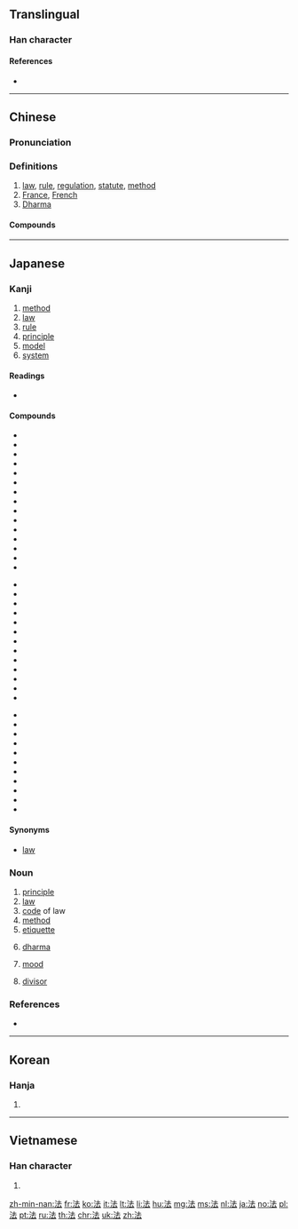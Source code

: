 ==Translingual==
{{stroke order|type=animate}}

===Han character===
{{Han char|rn=85|rad=水|as=05|sn=8|four=34131|canj=EGI|ids=⿰氵去}}

====References====
* {{Han ref|kx=0616.110|dkj=17290|dj=1010.020|hdz=31579.040|uh=6CD5|ud=27861|bh=AA6B|bd=43627}}

----

==Chinese==
{{zh-forms}}

===Pronunciation===
{{zh-pron
|m=fǎ
|c=faat3
|h=pfs=fap
|md=huák
|mn=hoat
|w=4faq
|mc=y
|oc=y
|cat=n
}}

===Definitions===
{{zh-hanzi}}

# [[law]], [[rule]], [[regulation]], [[statute]], [[method]]
# [[France]], [[French]]
# [[Dharma]]

====Compounds====
{{der3
|{{zh-l|法案}}
|{{zh-l|法办}}
|{{zh-l|法宝}}
|{{zh-l|法币}}
|{{zh-l|法场}}
|{{zh-l|法典}}
|{{zh-l|法定}}
|{{zh-l|法定人数}}
|{{zh-l|法度}}
|{{zh-l|法官}}
|{{zh-l|法规}}
|{{zh-l|法国}}
|{{zh-l|法国梧桐}}
|{{zh-l|法号}}
|{{zh-l|法会}}
|{{zh-l|法纪}}
|{{zh-l|法家}}
|{{zh-l|法警}}
|{{zh-l|法郎}}
|{{zh-l|法老}}
|{{zh-l|法力}}
|{{zh-l|法例}}
|{{zh-l|法令}}
|{{zh-l|法律}}
|{{zh-l|法轮}}
|{{zh-l|法螺}}
|{{zh-l|法盲}}
|{{zh-l|法门}}
|{{zh-l|法名}}
|{{zh-l|法器}}
|{{zh-l|法权}}
|{{zh-l|法人}}
|{{zh-l|法身}}
|{{zh-l|法师}}
|{{zh-l|法式}}
|{{zh-l|法事}}
|{{zh-l|法书}}
|{{zh-l|法术}}
|{{zh-l|法帖}}
|{{zh-l|法庭}}
|{{zh-l|法统}}
|{{zh-l|法网}}
|{{zh-l|法西斯}}
|{{zh-l|法西斯主义}}
|{{zh-l|法线}}
|{{zh-l|法相}}
|{{zh-l|法像}}
|{{zh-l|法学}}
|{{zh-l|法医}}
|{{zh-l|法医学}}
|{{zh-l|法语}}
|{{zh-l|法院}}
|{{zh-l|法则}}
|{{zh-l|法政}}
|{{zh-l|法旨}}
|{{zh-l|法治}}
|{{zh-l|法制}}
|{{zh-l|法子}}
|{{zh-l|魔法石|mófǎshí}}
}}

----

==Japanese==

===Kanji===
{{ja-kanji|grade=4|rs=水05}}

# [[method]]
# [[law]]
# [[rule]]
# [[principle]]
# [[model]]
# [[system]]

====Readings====
* {{ja-readings|kanyoon=[[はっ]] (haQ), [[ほっ]] (hoQ)|goon=[[ほう]] (hō)|kanon=[[ほう]] (hō)|kun=[[のり]] (nori), [[おきて]] (okite), [[のっとる]] (nottoru)|nanori=[[かず]] (kazu), [[つね]] (tsune), [[のり]] (nori), [[はかる]] (hakaru)}}

====Compounds====
{{top3}}
* {{ja-r|法号|ほうごう|gloss=a [[dharma]] [[name]]}}
* {{l|ja|法案}}
* {{l|ja|法印}}
* {{l|ja|法衣}}
* {{l|ja|法医学}}
* {{l|ja|法王}}
* {{l|ja|法皇}}
* {{l|ja|法外}}
* {{l|ja|法学}}
* {{l|ja|法規}}
* {{l|ja|法事}}
* {{l|ja|法術}}
* {{l|ja|法人}}
* {{l|ja|法則}}
* {{l|ja|法定}}
{{mid3}}
* {{l|ja|法廷}}
* {{l|ja|法典}}
* {{l|ja|法度}}
* {{l|ja|法要}}
* {{l|ja|法螺}}
* {{l|ja|法力}}
* {{l|ja|法律}}
* {{l|ja|法輪}}
* {{l|ja|加法}}
* {{l|ja|家法}}
* {{l|ja|減法}}
* {{l|ja|憲法}}
* {{l|ja|刑法}}
{{mid3}}
* {{l|ja|公法}}
* {{l|ja|国法}}
* {{l|ja|国際法}}
* {{l|ja|司法}}
* {{l|ja|私法}}
* {{l|ja|除法}}
* {{l|ja|商法}}
* {{l|ja|乗法}}
* {{l|ja|定法}}
* {{l|ja|民法}}
* {{ja-r|寸法|すんぽう|gloss=[[dimension]], [[size]]}}
{{bottom}}

====Synonyms====
* {{l|ja|灋}} [[law]]

===Noun===
{{ja-noun|ほう}}

# [[principle]]
# [[law]]
# [[code]] of law
# [[method]]
# [[etiquette]]
# {{label|ja|Buddhism|sort=ほう}} [[dharma]]
# {{label|ja|grammar|sort=ほう}} [[mood]]
# {{label|ja|mathematics}} [[divisor]]

===References===
* {{R:Shogakukan}}

----

==Korean==

===Hanja===
{{ko-hanja|hangeul=[[법]]|eumhun=|rv=beop|mr=pŏp|y=pep}}

# {{defn|lang=ko|sort=水05}}

----

==Vietnamese==

===Han character===
{{vi-hantu|[[pháp]], [[phấp]], [[phép]], [[phăm]], [[phắp]]|rs=水05}}

# {{defn|lang=vi|sort=水05}}

[[zh-min-nan:法]]
[[fr:法]]
[[ko:法]]
[[it:法]]
[[lt:法]]
[[li:法]]
[[hu:法]]
[[mg:法]]
[[ms:法]]
[[nl:法]]
[[ja:法]]
[[no:法]]
[[pl:法]]
[[pt:法]]
[[ru:法]]
[[th:法]]
[[chr:法]]
[[uk:法]]
[[zh:法]]